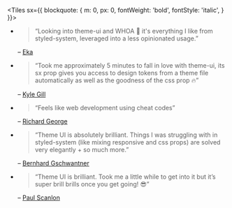 
<Tiles
  sx={{
    blockquote: {
      m: 0,
      px: 0,
      fontWeight: 'bold',
      fontStyle: 'italic',
    }
  }}>

- > “Looking into theme-ui and WHOA 🤯 it's everything I like from styled-system, leveraged into a less opinionated usage.”

  – [Eka](https://mobile.twitter.com/ekafyi/status/1145298381142540288)

- > “Took me approximately 5 minutes to fall in love with theme-ui, its sx prop gives you access to design tokens from a theme file automatically as well as the goodness of the css prop 🔥”

  – [Kyle Gill](https://mobile.twitter.com/gill_kyle/status/1144675802002292736)

- > “Feels like web development using cheat codes”

  – [Richard George](https://mobile.twitter.com/rjgux/status/1146490079482929158)

- > “Theme UI is absolutely brilliant. Things I was struggling with in styled-system (like mixing responsive and css props) are solved very elegantly + so much more.”

  – [Bernhard Gschwantner](https://mobile.twitter.com/bernharduw/status/1147047566019899392)

- > “Theme UI is brilliant. Took me a little while to get into it but it’s super brill brills once you get going! 😎”

  – [Paul Scanlon](https://mobile.twitter.com/PaulieScanlon/status/1146856787494260737)

</Tiles>

<!--

- > Maybe my favorite feature of Theme-UI, responsive styles by passing an array of values that map to your theme's breakpoints:
  > I've never figured out media-queries but this finally makes sense 🙌
  [Kyle Gill](https://mobile.twitter.com/gill_kyle/status/1146099033875681280)
- > I think Gatsby theme is really great idea... my favorite part is that they folded themes under plugin and extracted out the idea of shadowing and theme-ui. This is quickly becoming one of my favorite frameworks!
  [Ken](https://mobile.twitter.com/kenneth_chau/status/1147039617784279040)
-->
